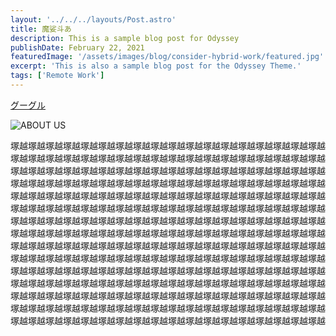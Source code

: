 ```yaml
---
layout: '../../../layouts/Post.astro'
title: 魔娑斗あ
description: This is a sample blog post for Odyssey
publishDate: February 22, 2021
featuredImage: '/assets/images/blog/consider-hybrid-work/featured.jpg'
excerpt: 'This is also a sample blog post for the Odyssey Theme.'
tags: ['Remote Work']
---
```


[グーグル](https://www.google.com/?hl=ja)

![ABOUT US](https://user-images.githubusercontent.com/124674475/236790528-d5ccfb4d-f98a-47de-b2a2-764434be172c.png)


塚越塚越塚越塚越塚越塚越塚越塚越塚越塚越塚越塚越塚越塚越塚越塚越塚越塚越塚越塚越塚越塚越塚越塚越塚越塚越塚越塚越塚越塚越塚越塚越塚越塚越塚越塚越塚越塚越塚越塚越塚越塚越塚越塚越塚越塚越塚越塚越塚越塚越塚越塚越塚越塚越塚越塚越塚越塚越塚越塚越塚越塚越塚越塚越塚越塚越塚越塚越塚越塚越塚越塚越塚越塚越塚越塚越塚越塚越塚越塚越塚越塚越塚越塚越塚越塚越塚越塚越塚越塚越塚越塚越塚越塚越塚越塚越塚越塚越塚越塚越塚越塚越塚越塚越塚越塚越塚越塚越塚越塚越塚越塚越塚越塚越塚越塚越塚越塚越塚越塚越塚越塚越塚越塚越塚越塚越塚越塚越塚越塚越塚越塚越塚越塚越塚越塚越塚越塚越塚越塚越塚越塚越塚越塚越塚越塚越塚越塚越塚越塚越塚越塚越塚越塚越塚越塚越塚越塚越塚越塚越塚越塚越塚越塚越塚越塚越塚越塚越塚越塚越塚越塚越塚越塚越塚越塚越塚越塚越塚越塚越塚越塚越塚越塚越塚越塚越塚越塚越塚越塚越塚越塚越塚越塚越塚越塚越塚越塚越塚越塚越塚越塚越塚越塚越塚越塚越塚越塚越塚越塚越塚越塚越塚越塚越塚越塚越塚越塚越塚越塚越塚越塚越塚越塚越塚越塚越塚越塚越塚越塚越塚越塚越塚越塚越塚越塚越塚越塚越塚越塚越塚越塚越塚越塚越塚越塚越塚越塚越塚越塚越塚越塚越塚越塚越塚越塚越塚越塚越塚越塚越塚越塚越塚越塚越塚越塚越塚越塚越塚越塚越
